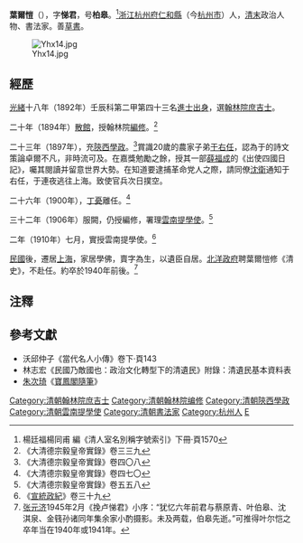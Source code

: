 {{明清人物信息框
| 姓名 = 葉爾愷
| 圖片名稱=  葉爾愷.jpg
| 圖片大小 = 220px
| 圖片說明 =  
| 最高職務 =  
| 國家 = 大清
| 爵位 =
| 籍貫 = 
| 旗籍 =  
| 字號 =  
| 諡號 = 
| 出生日期 = 1864年
| 出生地點 = 
| 逝世日期 = 1940年？
| 逝世地點 = 
| 墓葬 =  
| 配偶 =  
| 親屬 =  
| 出身 = 
* 
| 經歷 = 
| 著作 =  
*
}}
'''葉爾愷'''（{{bd|1864年||1940年|catIdx=Y葉}}），字'''悌君'''，号'''柏皋'''。<ref>楊廷福楊同甫 編《清人室名別稱字號索引》下冊·頁1570</ref>[[浙江|浙江]][[杭州府|杭州府]][[仁和縣|仁和縣]]（今[[杭州市|杭州市]]）人，[[清末|清末]]政治人物、書法家。善[[草書|草書]]。

[[File:Yhx14.jpg|thumb]]

==經歷==
[[光緒|光緒]]十八年（1892年）壬辰科第二甲第四十三名[[進士出身|進士出身]]，選[[翰林院|翰林院]][[庶吉士|庶吉士]]。

二十年（1894年）[[散館|散館]]，授翰林院[[編修|編修]]。<ref>《大清德宗毅皇帝實錄》卷三三九</ref>

二十三年（1897年），充[[陝西|陝西]][[學政|學政]]。<ref>《大清德宗毅皇帝實錄》卷四〇八</ref>賞識20歲的農家子弟[[于右任|于右任]]，認為于的詩文策論卓爾不凡，非時流可及。在嘉獎勉勵之餘，授其一部[[薛福成|薛福成]]的《出使四國日記》，囑其閱讀并留意世界大勢。在知道要逮捕革命党人之際，請同僚[[沈衛|沈衛]]通知于右任，于連夜逃往上海。致使官兵次日撲空。

二十六年（1900年），[[丁憂|丁憂]]離任。<ref>《大清德宗毅皇帝實錄》卷四七〇</ref>

三十二年（1906年）服闕，仍授編修，署理[[雲南|雲南]][[提學使|提學使]]。<ref>《大清德宗毅皇帝實錄》卷五五八</ref>

二年（1910年）七月，實授雲南提學使。<ref>《[[宣統政紀|宣統政紀]]》卷三十九</ref>

[[民國紀年|民國]]後，遷居[[上海|上海]]，家居學佛，賣字為生，以遺臣自居。[[北洋政府|北洋政府]]聘葉爾愷修《清史》，不赴任。約卒於1940年前後。<ref>[[张元济|张元济]]1945年2月《挽卢悌君》小序：“犹忆六年前君与蔡原青、叶伯皋、沈淇泉、金篯孙诸同年集余家小酌摄影。未及两载，伯皋先逝。”可推得叶尔恺之卒年当在1940年或1941年。</ref>

==注釋==
{{reflist}}
== 參考文獻 ==
*沃邱仲子《當代名人小傳》卷下·頁143
*林志宏《民國乃敵國也：政治文化轉型下的清遺民》附錄：清遺民基本資料表
*[[朱次琦|朱次琦]]《[[寶鳳閣隨筆|寶鳳閣隨筆]]》

{{清朝人物小作品}}
{{光緒十八年壬辰科殿試金榜}}
{{清朝欽命憲政編查館職官}}
{{DEFAULTSORT:Ye葉}}
[[Category:清朝翰林院庶吉士|Category:清朝翰林院庶吉士]]
[[Category:清朝翰林院编修|Category:清朝翰林院编修]]
[[Category:清朝陝西學政|Category:清朝陝西學政]]
[[Category:清朝雲南提學使|Category:清朝雲南提學使]]
[[Category:清朝書法家|Category:清朝書法家]]
[[Category:杭州人|Category:杭州人]]
[[Category:葉姓|E]]